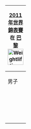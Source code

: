 {| class="infobox" style="padding:0.3em; margin-left:15px; border:1px solid #B8C7D9; background:#f5faff; text-align:right; font-size:90%; line-height:1.5em"
|- style="background:#cedff2; text-align:center;"
!colspan="6"|[[2011年世界舉重錦標賽|2011年世界錦表賽]]<br/>在 {{FRA}} [[巴黎]]<br/>[[Image:Weightlifting pictogram.svg|50px]]
|- style="background:#deeaf6; text-align:center;"
|colspan=3| 男子
|colspan=3| 女子
|-
|style="width:1em;"|&nbsp;
|[[2011年世界舉重錦標賽 – 男子56公斤級|56公斤級]]
|style="width:1em;"|&nbsp;
|style="width:1em;"|&nbsp;
|[[2011年世界舉重錦標賽 – 女子48公斤級|48公斤級]]
|style="width:1em;"|&nbsp;
|-
|
|[[2011年世界舉重錦標賽 – 男子62公斤級|62公斤級]]
|
|
|[[2011年世界舉重錦標賽 – 女子53公斤級|53公斤級]]
|
|-
|
|[[2011年世界舉重錦標賽 – 男子69公斤級|69公斤級]]
|
|
|[[2011年世界舉重錦標賽 – 女子58公斤級|58公斤級]]
|
|-
|
|[[2011年世界舉重錦標賽 – 男子77公斤級|77公斤級]]
|
|
|[[2011年世界舉重錦標賽 – 女子63公斤級|63公斤級]]
|
|-
|
|[[2011年世界舉重錦標賽 – 男子85公斤級|85公斤級]]
|
|
|[[2011年世界舉重錦標賽 – 女子69公斤級|69公斤級]]
|
|-
|
|[[2011年世界舉重錦標賽 – 男子94公斤級|94公斤級]]
|
|
|[[2011年世界舉重錦標賽 – 女子75公斤級|75公斤級]]
|
|-
|
|[[2011年世界舉重錦標賽 – 男子105公斤級|105公斤級]]
|
|
|[[2011年世界舉重錦標賽 – 女子75公斤以上級|75公斤以上級]]
|
|-
|
|[[2011年世界舉重錦標賽 – 男子105公斤以上級|105公斤以上級]]
|
|
|
|
|}<noinclude>
[[Category:Weightlifting navigational boxes|{{PAGENAME}}]]
</noinclude>